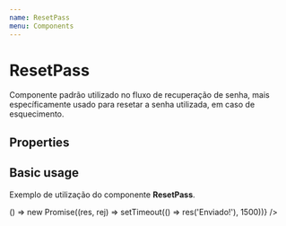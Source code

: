 ```yaml
---
name: ResetPass
menu: Components
---
```



# ResetPass
Componente padrão utilizado no fluxo de recuperação de senha, mais específicamente usado para resetar a senha utilizada, em caso de esquecimento.

## Properties

<Props of={ResetPass} />

## Basic usage
Exemplo de utilização do componente **ResetPass**.

<Playground>
    <div style={{ height: 300 }} >
        <ResetPass sendToBackend={() => () => new Promise((res, rej) => setTimeout(() => res('Enviado!'), 1500))} />
    </div>
</Playground>